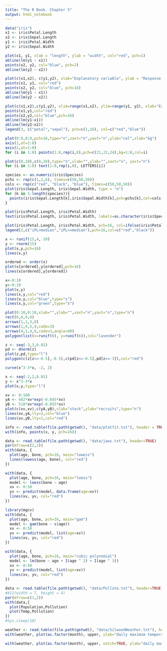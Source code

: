```yaml
---
title: "The R Book. Chapter 5"
output: html_notebook
---
```

```r
data("iris")
x1 <- iris$Petal.Length
x2 <- iris$Sepal.Length
y1 <- iris$Petal.Width
y2 <- iris$Sepal.Width
```

```r
plot(x1, y1, xlab = "length", ylab = "width", col="red", pch=1)
abline(lm(y1 ~ x1))
points(x2, y2, col="blue", pch=2)
abline(lm(y2 ~ x2))
```

```r
plot(c(x1,x2), c(y1,y2), xlab="Explanatory variable", ylab = "Response variable", type = "n")
points(x1, y1, col="red")
points(x2, y2, col="blue", pch=16)
abline(lm(y1 ~ x1))
abline(lm(y2 ~ x2))
```

```r
plot(c(x1,x2),c(y1,y2), xlim=range(x1,x2), ylim=range(y1, y2), xlab="Explanatory variable", ylab="Response variable", type="n")
points(x1,y1,col="red")
points(x2,y2,col="blue",pch=16)
abline(lm(y1~x1))
abline(lm(y2~x2))
legend(3, c("petal","sepal"), pch=c(1,16), col=c("red","blue"))
```

```r
plot(0:9,0:9,pch=16,type="n",xaxt="n",yaxt="n",ylab="col",xlab="bg")
axis(1,at=1:8)
axis(2,at=1:8)
for (i in 1:8) points(1:8,rep(i,8),pch=c(21,22,24),bg=1:8,col=i)
```

```r
plot(c(0,10),c(0,10),type="n",xlab="",ylab="",xaxt="n", yaxt="n")
for (i in 1:8) text(1:8,rep(i,8), LETTERS[i])
```
```r
species <- as.numeric(iris$Species)
pchs <- rep(c(1,2,6), times=c(50,50,50))
cols <- rep(c("red", "black", "blue"), times=c(50,50,50))
plot(iris$Sepal.Length, iris$Sepal.Width, type = "n")
for (k in 1:length(species)){
  points(iris$Sepal.Length[k],iris$Sepal.Width[k],pch=pchs[k],col=cols[k])
}
```
```r
plot(iris$Petal.Length, iris$Petal.Width)
text(iris$Petal.Length, iris$Petal.Width, labels=as.character(iris$Species), pos=2, offset=0.5,cex=0.5)
```
```r
plot(iris$Petal.Length, iris$Petal.Width, pch=16, col=ifelse(iris$Petal.Length>median(iris$Petal.Length),"red","black"))
legend(2,c("iPL>median","iPL<=median"),pch=16,col=c("red","black"))
```
```r
x <- runif(15,4, 10)
y <- rnorm(15)
plot(x,y,pch=16)
lines(x,y)
```
```r
ordered <- order(x)
plot(x[ordered],y[ordered],pch=16)
lines(x[ordered],y[ordered])
```
```r
x<-0:10
y<-0:10
plot(x,y)
lines(x,y,col="red")
lines(x,y,col="blue",type="s")
lines(x,y,col="green",type="S")
```
```r
plot(0:10,0:10,xlab="",ylab="",xaxt="n",yaxt="n",type="n")
rect(6,6,9,9)
arrows(1,1,3,8)
arrows(1,9,5,9,code=3)
arrows(4,1,4,6,code=3,angle=90)
polygon(list(x=runif(6), y=runif(6)),col="lavender")
```
```r
z <- seq(-3,3,0.01)
pd <- dnorm(z)
plot(z,pd,type="l")
polygon(c(z[z<=-0.5],-0.5),c(pd[z<=-0.5],pd[z==-3]),col="red")
```
```r
curve(x^3-3*x, -2, 2)

x <- seq(-2,2,0.01)
y <- x^3-3*x
plot(x,y,type="l")
```
```r
xv <- 0:100
yA <- 482*xv*exp(-0.045*xv)
yB <- 518*xv*exp(-0.055*xv)
plot(c(xv,xv),c(yA,yB),xlab="stock",ylab="recruits",type="n")
lines(xv,yA,lty=2,col="blue")
lines(xv,yB,lty=1,col="red")

info <- read.table(file.path(getwd(), "data/plotfit.txt"), header = TRUE)
with(info, points(x, y, pch=16))
```
```r
data <- read.table(file.path(getwd(), "data/jaws.txt"), header=TRUE)
par(mfrow=c(2,2))
with(data, {
  plot(age, bone, pch=16, main="lowess")
  lines(lowess(age, bone), col="red")
})

with(data, {
  plot(age, bone, pch=16, main="loess")
  model <- loess(bone ~ age)
  xv <- 0:50
  yv <- predict(model, data.frame(age=xv))
  lines(xv, yv, col="red")
})

library(mgcv)
with(data, {
  plot(age, bone, pch=16, main="gam")
  model <- gam(bone ~ s(age))
  xv <- 0:50
  yv <- predict(model, list(age=xv))
  lines(xv, yv, col="red")
})

with(data, {
  plot(age, bone, pch=16, main="cubic polynomial")
  model <- lm(bone ~ age + I(age ^ 2) + I(age ^ 3))
  xv <- 0:50
  yv <- predict(model, list(age=xv))
  lines(xv, yv, col="red")
})
```
```r
data <- read.table(file.path(getwd(), "data/Pollute.txt"), header=TRUE)
#X11(width = 7, height = 4)
par(mfrow=c(1,2))
with(data,{
  plot(Population,Pollution)
  plot(Temp,Pollution)
})
#Sys.sleep(10)
```
```r
weather <- read.table(file.path(getwd(), "data/SilwoodWeather.txt"), header=TRUE)
with(weather, plot(as.factor(month), upper, ylab="daily maximum temperature", xlab="month"))
```
```r
with(weather, plot(as.factor(month), upper, notch=TRUE, ylab="daily maximum temperature", xlab="month"))
```

